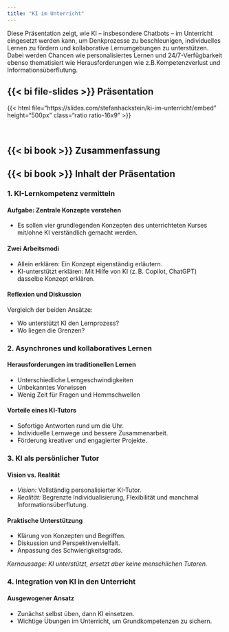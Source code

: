 ```yaml
---
title: "KI im Unterricht"
---
```


Diese Präsentation zeigt, wie KI – insbesondere Chatbots – im Unterricht eingesetzt werden kann, um Denkprozesse zu beschleunigen, individuelles Lernen zu fördern und kollaborative Lernumgebungen zu unterstützen. Dabei werden Chancen wie personalisiertes Lernen und 24/7-Verfügbarkeit ebenso thematisiert wie Herausforderungen wie z.B.Kompetenzverlust und Informationsüberflutung.



## {{< bi file-slides >}} Präsentation

{{< html file="https://slides.com/stefanhackstein/ki-im-unterricht/embed" height="500px" class="ratio ratio-16x9" >}}

<br>

## {{< bi book >}} Zusammenfassung

::: {.callout-note collapse="true"}
## {{< bi book >}} Inhalt der Präsentation

### 1. KI-Lernkompetenz vermitteln
#### Aufgabe: Zentrale Konzepte verstehen
- Es sollen vier grundlegenden Konzepten des unterrichteten Kurses mit/ohne KI verständlich gemacht werden.

#### Zwei Arbeitsmodi
- Allein erklären: Ein Konzept eigenständig erläutern.
- KI-unterstützt erklären: Mit Hilfe von KI (z. B. Copilot, ChatGPT) dasselbe Konzept erklären.

#### Reflexion und Diskussion
Vergleich der beiden Ansätze:

- Wo unterstützt KI den Lernprozess?
- Wo liegen die Grenzen?

### 2. Asynchrones und kollaboratives Lernen
#### Herausforderungen im traditionellen Lernen
- Unterschiedliche Lerngeschwindigkeiten
- Unbekanntes Vorwissen
- Wenig Zeit für Fragen und Hemmschwellen

#### Vorteile eines KI-Tutors
- Sofortige Antworten rund um die Uhr.
- Individuelle Lernwege und bessere Zusammenarbeit.
- Förderung kreativer und engagierter Projekte.

### 3. KI als persönlicher Tutor
#### Vision vs. Realität
- *Vision:* Vollständig personalisierter KI-Tutor.
- *Realität:* Begrenzte Individualisierung, Flexibilität und manchmal Informationsüberflutung.

#### Praktische Unterstützung
- Klärung von Konzepten und Begriffen.
- Diskussion und Perspektivenvielfalt.
- Anpassung des Schwierigkeitsgrads.

*Kernaussage: KI unterstützt, ersetzt aber keine menschlichen Tutoren.*

### 4. Integration von KI in den Unterricht
#### Ausgewogener Ansatz
- Zunächst selbst üben, dann KI einsetzen.
- Wichtige Übungen im Unterricht, um Grundkompetenzen zu sichern.

:::